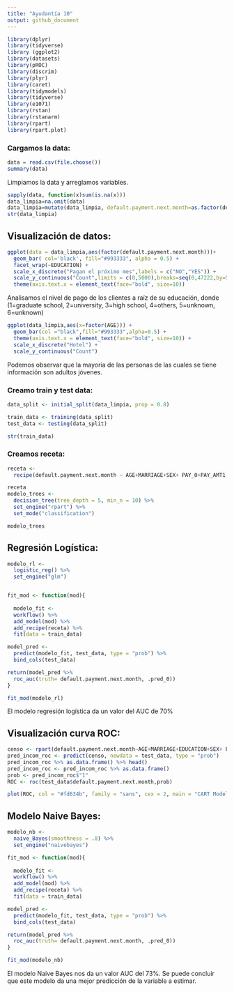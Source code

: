 ```yaml
---
title: "Ayudantía 10"
output: github_document
---
```


```r
library(dplyr)
library(tidyverse)
library (ggplot2)
library(datasets)
library(pROC)
library(discrim)
library(plyr)
library(caret)
library(tidymodels)
library(tidyverse)
library(e1071)
library(rstan)
library(rstanarm)
library(rpart)
library(rpart.plot)
```

### Cargamos la data:
```r
data = read.csv(file.choose())
summary(data)

```
Limpiamos la data y arreglamos variables.

```r
sapply(data, function(x)sum(is.na(x)))
data_limpia=na.omit(data)
data_limpia=mutate(data_limpia, default.payment.next.month=as.factor(default.payment.next.month), SEX=as.factor(SEX), MARRIAGE=as.factor(MARRIAGE), EDUCATION=as.factor(EDUCATION))
str(data_limpia)
```
## Visualización de datos:

```r
ggplot(data = data_limpia,aes(factor(default.payment.next.month)))+
  geom_bar( col='black', fill="#993333", alpha = 0.5) +
  facet_wrap(~EDUCATION) +
  scale_x_discrete("Pagan el próximo mes",labels = c("NO","YES")) +
  scale_y_continuous("Count",limits = c(0,5000),breaks=seq(0,47222,by=5000))  +
  theme(axis.text.x = element_text(face="bold", size=10))
```
Analisamos el nivel de pago de los clientes a raíz de su educación, donde (1=graduate school, 2=university, 3=high school, 4=others, 5=unknown, 6=unknown)



```r
ggplot(data_limpia,aes(x=factor(AGE))) +
  geom_bar(col ="black",fill="#993333",alpha=0.5) +
  theme(axis.text.x = element_text(face="bold", size=10)) +
  scale_x_discrete("Hotel") +
  scale_y_continuous("Count")
```
Podemos observar que la mayoría de las personas de las cuales se tiene información son adultos jóvenes.

### Creamo train y test data:
```r
data_split <- initial_split(data_limpia, prop = 0.8)

train_data <- training(data_split) 
test_data <- testing(data_split)

str(train_data)
```
### Creamos receta:

```r
receta <- 
  recipe(default.payment.next.month ~ AGE+MARRIAGE+SEX+ PAY_0+PAY_AMT1, data = train_data)

receta 
modelo_trees <-
  decision_tree(tree_depth = 5, min_n = 10) %>% 
  set_engine("rpart") %>% 
  set_mode("classification")

modelo_trees
```
## Regresión Logística:

```r
modelo_rl <- 
  logistic_reg() %>% 
  set_engine("glm")



```
```r
fit_mod <- function(mod){
  
  modelo_fit <- 
  workflow() %>% 
  add_model(mod) %>% 
  add_recipe(receta) %>% 
  fit(data = train_data)

model_pred <- 
  predict(modelo_fit, test_data, type = "prob") %>% 
  bind_cols(test_data) 

return(model_pred %>% 
  roc_auc(truth= default.payment.next.month, .pred_0))
}

fit_mod(modelo_rl)
```



El modelo regresión logística da un valor del AUC de 70%

## Visualización curva ROC:

```r
censo <- rpart(default.payment.next.month~AGE+MARRIAGE+EDUCATION+SEX+ PAY_0+PAY_AMT1, data = train_data, method = "class")
pred_incom_roc <- predict(censo, newdata = test_data, type = "prob")
pred_incom_roc %>% as.data.frame() %>% head()
pred_incom_roc <- pred_incom_roc %>% as.data.frame()
prob <- pred_incom_roc$"1"
ROC <- roc(test_data$default.payment.next.month,prob)

plot(ROC, col = "#fd634b", family = "sans", cex = 2, main = "CART Model ROC Curve")
```

## Modelo Naive Bayes:

```r
modelo_nb <-
  naive_Bayes(smoothness = .8) %>%
  set_engine("naivebayes")


```
```r
fit_mod <- function(mod){
  
  modelo_fit <- 
  workflow() %>% 
  add_model(mod) %>% 
  add_recipe(receta) %>% 
  fit(data = train_data)

model_pred <- 
  predict(modelo_fit, test_data, type = "prob") %>% 
  bind_cols(test_data) 

return(model_pred %>% 
  roc_auc(truth= default.payment.next.month, .pred_0))
}

fit_mod(modelo_nb)
```

El modelo Naive Bayes nos da un valor AUC del 73%. Se puede concluir que este modelo da una mejor predicción de la variable a estimar.




